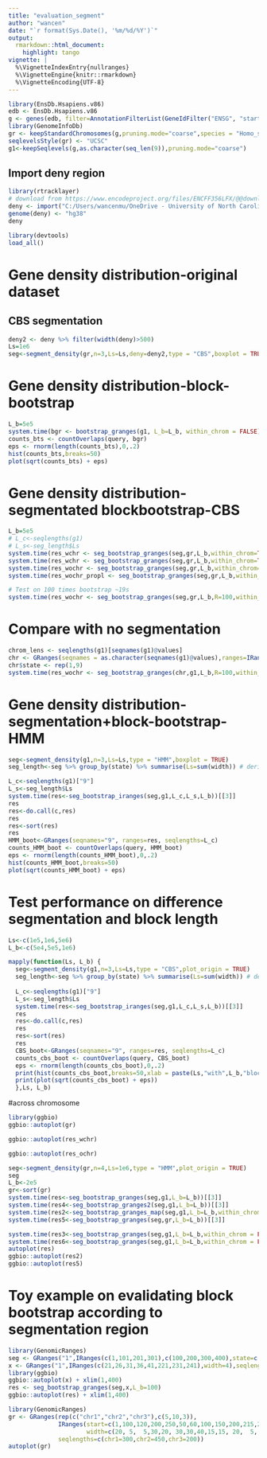```yaml
---
title: "evaluation_segment"
author: "wancen"
date: "`r format(Sys.Date(), '%m/%d/%Y')`"
output:
  rmarkdown::html_document:
    highlight: tango
vignette: |
  %\VignetteIndexEntry{nullranges}
  %\VignetteEngine{knitr::rmarkdown}
  %\VignetteEncoding{UTF-8}
---
```


```r
library(EnsDb.Hsapiens.v86)
edb <- EnsDb.Hsapiens.v86
g <- genes(edb, filter=AnnotationFilterList(GeneIdFilter("ENSG", "startsWith")))
library(GenomeInfoDb)
gr <- keepStandardChromosomes(g,pruning.mode="coarse",species = "Homo_sapiens")
seqlevelsStyle(gr) <- "UCSC"
g1<-keepSeqlevels(g,as.character(seq_len(9)),pruning.mode="coarse")
```

## Import deny region

```r
library(rtracklayer)
# download from https://www.encodeproject.org/files/ENCFF356LFX/@@download/ENCFF356LFX.bed.gz
deny <- import("C:/Users/wancenmu/OneDrive - University of North Carolina at Chapel Hill/Lab/project2/data/ENCFF356LFX.bed.gz")
genome(deny) <- "hg38"
deny
```


```r
library(devtools)
load_all()
```

# Gene density distribution-original dataset
## CBS segmentation
```r
deny2 <- deny %>% filter(width(deny)>500)
Ls=1e6
seg<-segment_density(gr,n=3,Ls=Ls,deny=deny2,type = "CBS",boxplot = TRUE)
```
# Gene density distribution-block-bootstrap
```r
L_b=5e5
system.time(bgr <- bootstrap_granges(g1, L_b=L_b, within_chrom = FALSE))[[3]]
counts_bts <- countOverlaps(query, bgr)
eps <- rnorm(length(counts_bts),0,.2)
hist(counts_bts,breaks=50)
plot(sqrt(counts_bts) + eps)
```

# Gene density distribution-segmentated blockbootstrap-CBS
```r
L_b=5e5
# L_c<-seqlengths(g1)
# L_s<-seg_length$Ls
system.time(res_wchr <- seg_bootstrap_granges(seg,gr,L_b,within_chrom=TRUE,proportion_length = FALSE,coarse = TRUE))[[3]]
system.time(res_wchr <- seg_bootstrap_granges(seg,gr,L_b,within_chrom=TRUE,proportion_length = TRUE,coarse = TRUE))[[3]]
system.time(res_wochr <- seg_bootstrap_granges(seg,gr,L_b,within_chrom=FALSE,proportion_length = FALSE,coarse = TRUE))[[3]]
system.time(res_wochr_propl <- seg_bootstrap_granges(seg,gr,L_b,within_chrom=FALSE,coarse = TRUE))[[3]]

```

```r
# Test on 100 times bootstrap ~19s
system.time(res_wochr <- seg_bootstrap_granges(seg,gr,L_b,R=100,within_chrom=FALSE,proportion_length = FALSE,coarse = TRUE))[[3]]
```

# Compare with no segmentation 
```r
chrom_lens <- seqlengths(g1)[seqnames(g1)@values]
chr <- GRanges(seqnames = as.character(seqnames(g1)@values),ranges=IRanges(start=1,width=chrom_lens),seqlengths = chrom_lens)
chr$state <- rep(1,9)
system.time(res_wochr <- seg_bootstrap_granges(chr,g1,L_b,R=100,within_chrom=FALSE,proportion_length = TRUE,coarse = TRUE))[[3]]
```


# Gene density distribution-segmentation+block-bootstrap-HMM
```r
seg<-segment_density(g1,n=3,Ls=Ls,type = "HMM",boxplot = TRUE)
seg_length<-seg %>% group_by(state) %>% summarise(Ls=sum(width)) # derive each states length

L_c<-seqlengths(g1)["9"]
L_s<-seg_length$Ls
system.time(res<-seg_bootstrap_iranges(seg,g1,L_c,L_s,L_b))[[3]]
res
res<-do.call(c,res)  
res
res<-sort(res)
res
HMM_boot<-GRanges(seqnames="9", ranges=res, seqlengths=L_c)
counts_HMM_boot <- countOverlaps(query, HMM_boot)
eps <- rnorm(length(counts_HMM_boot),0,.2)
hist(counts_HMM_boot,breaks=50)
plot(sqrt(counts_HMM_boot) + eps)
```

# Test performance on difference segmentation and block length
```r
Ls<-c(1e5,1e6,5e6)
L_b<-c(5e4,5e5,1e6)

mapply(function(Ls, L_b) {
  seg<-segment_density(g1,n=3,Ls=Ls,type = "CBS",plot_origin = TRUE)
  seg_length<-seg %>% group_by(state) %>% summarise(Ls=sum(width)) # derive each states length
  
  L_c<-seqlengths(g1)["9"]
  L_s<-seg_length$Ls
  system.time(res<-seg_bootstrap_iranges(seg,g1,L_c,L_s,L_b))[[3]]
  res
  res<-do.call(c,res)  
  res
  res<-sort(res)
  res
  CBS_boot<-GRanges(seqnames="9", ranges=res, seqlengths=L_c)
  counts_cbs_boot <- countOverlaps(query, CBS_boot)
  eps <- rnorm(length(counts_cbs_boot),0,.2)
  print(hist(counts_cbs_boot,breaks=50,xlab = paste(Ls,"with",L_b,"block size")))
  print(plot(sqrt(counts_cbs_boot) + eps))
  },Ls, L_b)
```

#across chromosome
```r
library(ggbio)
ggbio::autoplot(gr)
```
```r
ggbio::autoplot(res_wchr)
```

```r
ggbio::autoplot(res_ochr)
```

```r
seg<-segment_density(gr,n=4,Ls=1e6,type = "HMM",plot_origin = TRUE)
seg
L_b<-2e5
gr<-sort(gr)
system.time(res<-seg_bootstrap_granges(seg,g1,L_b=L_b))[[3]]
system.time(res4<-seg_bootstrap_granges2(seg,g1,L_b=L_b))[[3]]
system.time(res2<-seg_bootstrap_granges_map(seg,g1,L_b=L_b,within_chrom = FALSE))[[3]]
system.time(res5<-seg_bootstrap_granges(seg,gr,L_b=L_b))[[3]]

system.time(res3<-seg_bootstrap_granges(seg,g1,L_b=L_b,within_chrom = FALSE,proportion_length = FALSE))[[3]]
system.time(res6<-seg_bootstrap_granges(seg,g1,L_b=L_b,within_chrom = FALSE,proportion_length = FALSE,coarse = TRUE))[[3]]
autoplot(res)
ggbio::autoplot(res2)
ggbio::autoplot(res5)
```

# Toy example on evalidating block bootstrap according to segmentation region
```r
library(GenomicRanges)
seg <- GRanges("1",IRanges(c(1,101,201,301),c(100,200,300,400),state=c(1:3,1)))
x <- GRanges("1",IRanges(c(21,26,31,36,41,221,231,241),width=4),seqlengths =c("1"=400))
library(ggbio)
ggbio::autoplot(x) + xlim(1,400)
res <- seg_bootstrap_granges(seg,x,L_b=100)
ggbio::autoplot(res) + xlim(1,400)
```


```r
library(GenomicRanges)
gr <- GRanges(rep(c("chr1","chr2","chr3"),c(5,10,3)),
              IRanges(start=c(1,100,120,200,250,50,60,100,150,200,215,230,280,290,400,1,100,130),
                      width=c(20, 5,  5,30,20, 30,30,40,15,15, 20,  5,  5,  5, 20,30,80,60)),
              seqlengths=c(chr1=300,chr2=450,chr3=200))
autoplot(gr)

```


